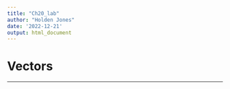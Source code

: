 ```yaml
---
title: "Ch20_lab"
author: "Holden Jones"
date: '2022-12-21'
output: html_document
---
```


# Vectors


--------------------------------------------------------------------------------
